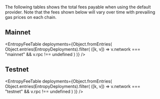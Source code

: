 
The following tables shows the total fees payable when using the default provider.
Note that the fees shown below will vary over time with prevailing gas prices on each chain.

## Mainnet

<EntropyFeeTable
  deployments={Object.fromEntries(
    Object.entries(EntropyDeployments).filter(
      ([k, v]) => v.network === "mainnet" && v.rpc !== undefined
    )
  )}
/>

## Testnet

<EntropyFeeTable
  deployments={Object.fromEntries(
    Object.entries(EntropyDeployments).filter(
      ([k, v]) => v.network === "testnet" && v.rpc !== undefined
    )
  )}
/>
